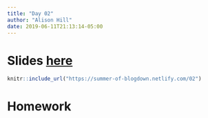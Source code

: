 ```yaml
---
title: "Day 02"
author: "Alison Hill"
date: 2019-06-11T21:13:14-05:00
---
```


# Slides <a href="/02" target="_blank">here</a>

```r
knitr::include_url("https://summer-of-blogdown.netlify.com/02")
```



# Homework
